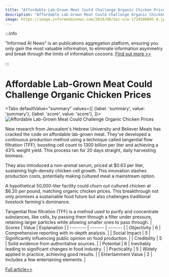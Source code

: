 ```yaml
---
title: "Affordable Lab-Grown Meat Could Challenge Organic Chicken Prices"
description: "Affordable Lab-Grown Meat Could Challenge Organic Chicken Prices"
image: https://image.informedainews.com/2024/08/Soc-urw-1724500085-0.jpg
---
```



:::info

"Informed AI News" is an publications aggregation platform, ensuring you only gain the most valuable information, to eliminate information asymmetry and break through the limits of information cocoons.  [Find out more >>](/)

:::

# Affordable Lab-Grown Meat Could Challenge Organic Chicken Prices


<Tabs
	defaultValue="summary"
	values={[
	{label: 'summary', value: 'summary'},
	{label: 'score', value: 'score'},
]}>
<TabItem value="summary">
<img
  src="https://image.informedainews.com/2024/08/Soc-urw-1724500085-0.jpg"
  alt="Affordable Lab-Grown Meat Could Challenge Organic Chicken Prices"
/>



New research from Jerusalem's Hebrew University and Believer Meats has cracked the code on affordable lab-grown meat. They've developed a continuous production method using a technique called tangential flow filtration (TFF), boosting cell count to 1300 billion per liter and achieving a 43% weight yield. This process ran for 20 days straight, daily harvesting biomass.

They also introduced a non-animal serum, priced at $0.63 per liter, sustaining high-density chicken cell growth. This innovation slashes production costs, potentially making cultured meat a mainstream option.

A hypothetical 50,000-liter facility could churn out cultured chicken at $6.20 per pound, matching organic chicken prices. This breakthrough not only promises a sustainable food future but also challenges traditional livestock farming's dominance.

Tangential flow filtration (TFF) is a method used to purify and concentrate substances, like cells, by passing them through a filter under pressure, retaining larger particles while allowing smaller ones to pass through.
</TabItem>
<TabItem value="score">
	| Scores     | Value   | Explanation |
	| -------- | ------- | ------- |
	| Objectivity  | 6    | Comprehensive reporting with in-depth analysis.    |
	| Social Impact | 5     | Significantly influencing public opinion on food production.    |
	| Credibility    | 5    | Solid evidence from authoritative sources.    |
	| Potential    | 6    | Inevitably leading to significant changes in food industry.    |
	| Practicality    | 5    | Widely applied in practice, achieving good results.    |
	| Entertainment Value    | 2    | Includes a few entertaining elements.    |
</TabItem>
</Tabs>

[Full article>>](https://www.cnbeta.com.tw/articles/science/1443349.htm)
